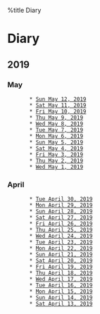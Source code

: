 %title Diary

= Diary =

== 2019 ==

=== May ===
        * [[2019-05-12|Sun May 12, 2019]]
        * [[2019-05-11|Sat May 11, 2019]]
        * [[2019-05-10|Fri May 10, 2019]]
        * [[2019-05-09|Thu May 9, 2019]]
        * [[2019-05-08|Wed May 8, 2019]]
        * [[2019-05-07|Tue May 7, 2019]]
        * [[2019-05-06|Mon May 6, 2019]]
        * [[2019-05-05|Sun May 5, 2019]]
        * [[2019-05-04|Sat May 4, 2019]]
        * [[2019-05-03|Fri May 3, 2019]]
        * [[2019-05-02|Thu May 2, 2019]]
        * [[2019-05-01|Wed May 1, 2019]]

=== April ===
        * [[2019-04-30|Tue April 30, 2019]]
        * [[2019-04-29|Mon April 29, 2019]]
        * [[2019-04-28|Sun April 28, 2019]]
        * [[2019-04-27|Sat April 27, 2019]]
        * [[2019-04-26|Fri April 26, 2019]]
        * [[2019-04-25|Thu April 25, 2019]]
        * [[2019-04-24|Wed April 24, 2019]]
        * [[2019-04-23|Tue April 23, 2019]]
        * [[2019-04-22|Mon April 22, 2019]]
        * [[2019-04-21|Sun April 21, 2019]]
        * [[2019-04-20|Sat April 20, 2019]]
        * [[2019-04-19|Fri April 19, 2019]]
        * [[2019-04-18|Thu April 18, 2019]]
        * [[2019-04-17|Wed April 17, 2019]]
        * [[2019-04-16|Tue April 16, 2019]]
        * [[2019-04-15|Mon April 15, 2019]]
        * [[2019-04-14|Sun April 14, 2019]]
        * [[2019-04-13|Sat April 13, 2019]]
